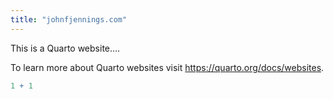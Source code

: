 ```yaml
---
title: "johnfjennings.com"
---
```


This is a Quarto website....

To learn more about Quarto websites visit <https://quarto.org/docs/websites>.

```r
1 + 1
```
